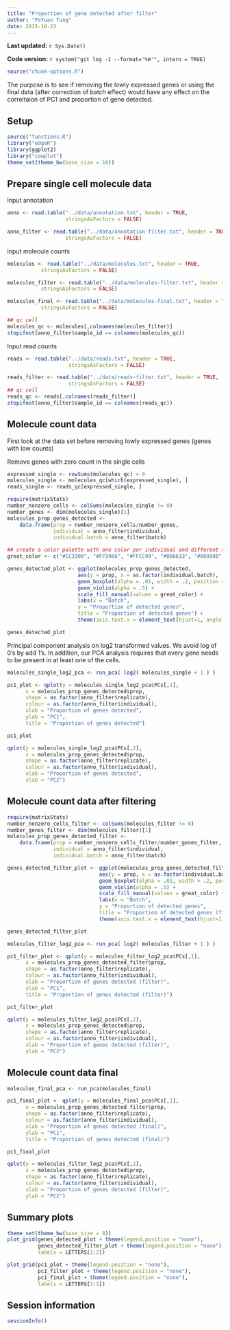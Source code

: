 ```yaml
---
title: "Proportion of gene detected after filter"
author: "PoYuan Tung"
date: 2015-10-23
---
```


**Last updated:** `r Sys.Date()`

**Code version:** `r system("git log -1 --format='%H'", intern = TRUE)`

```r
source("chunk-options.R")
```

The purpose is to see if removing the lowly expressed genes or using the final data (after correction of batch effect) would have any effect on the correltaion of PC1 and proportion of gene detected. 

## Setup
```r
source("functions.R")
library("edgeR")
library(ggplot2)
library("cowplot")
theme_set(theme_bw(base_size = 16))
```

## Prepare single cell molecule data

Input annotation

```r
anno <- read.table("../data/annotation.txt", header = TRUE,
                   stringsAsFactors = FALSE)

anno_filter <- read.table("../data/annotation-filter.txt", header = TRUE,
                   stringsAsFactors = FALSE)
```

Input molecule counts

```r
molecules <- read.table("../data/molecules.txt", header = TRUE,
           stringsAsFactors = FALSE)

molecules_filter <- read.table("../data/molecules-filter.txt", header = TRUE,
           stringsAsFactors = FALSE)

molecules_final <- read.table("../data/molecules-final.txt", header = TRUE,
           stringsAsFactors = FALSE)

## qc cell
molecules_qc <- molecules[,colnames(molecules_filter)]
stopifnot(anno_filter$sample_id == colnames(molecules_qc))
```

Input read counts

```r
reads <- read.table("../data/reads.txt", header = TRUE,
                    stringsAsFactors = FALSE)

reads_filter <- read.table("../data/reads-filter.txt", header = TRUE,
                    stringsAsFactors = FALSE)
## qc cell
reads_qc <- reads[,colnames(reads_filter)]
stopifnot(anno_filter$sample_id == colnames(reads_qc))
```

## Molecule count data

First look at the data set before removing lowly expressed genes (genes with low counts)

Remove genes with zero count in the single cells
```r
expressed_single <- rowSums(molecules_qc) > 0
molecules_single <- molecules_qc[which(expressed_single), ]
reads_single <- reads_qc[expressed_single, ]
```

```r
require(matrixStats)
number_nonzero_cells <- colSums(molecules_single != 0)
number_genes <- dim(molecules_single)[1]
molecules_prop_genes_detected <- 
    data.frame(prop = number_nonzero_cells/number_genes,
               individual = anno_filter$individual,
               individual.batch = anno_filter$batch)

## create a color palette with one color per individual and different shades for repplicates
great_color <- c("#CC3300", "#FF9966", "#FFCC99", "#006633", "#009900", "#99FF99", "#3366FF", "#6699FF", "#66CCFF")

genes_detected_plot <- ggplot(molecules_prop_genes_detected,
                       aes(y = prop, x = as.factor(individual.batch), fill = as.factor(individual.batch))) + 
                       geom_boxplot(alpha = .01, width = .2, position = position_dodge(width = .9)) +
                       geom_violin(alpha = .5) + 
                       scale_fill_manual(values = great_color) +
                       labs(x = "Batch",
                       y = "Proportion of detected genes",
                       title = "Proportion of detected genes") +
                       theme(axis.text.x = element_text(hjust=1, angle = 45))

genes_detected_plot
```

Principal component analysis on log2 transformed values. We avoid log of 0's
by add 1's. In addition, our PCA analysis requires that every gene needs
to be present in at least one of the cells.

```r
molecules_single_log2_pca <- run_pca( log2( molecules_single + 1 ) )

pc1_plot <- qplot(y = molecules_single_log2_pca$PCs[,1],
      x = molecules_prop_genes_detected$prop,
      shape = as.factor(anno_filter$replicate),
      colour = as.factor(anno_filter$individual),
      xlab = "Proportion of genes detected",
      ylab = "PC1",
      title = "Proportion of genes detected") 

pc1_plot

qplot(y = molecules_single_log2_pca$PCs[,2],
      x = molecules_prop_genes_detected$prop,
      shape = as.factor(anno_filter$replicate),
      colour = as.factor(anno_filter$individual),
      xlab = "Proportion of genes detected",
      ylab = "PC2") 
```

## Molecule count data after filtering

```r
require(matrixStats)
number_nonzero_cells_filter <- colSums(molecules_filter != 0)
number_genes_filter <- dim(molecules_filter)[1]
molecules_prop_genes_detected_filter <- 
    data.frame(prop = number_nonzero_cells_filter/number_genes_filter,
               individual = anno_filter$individual,
               individual.batch = anno_filter$batch)

genes_detected_filter_plot <- ggplot(molecules_prop_genes_detected_filter,
                              aes(y = prop, x = as.factor(individual.batch), fill = as.factor(individual.batch))) + 
                              geom_boxplot(alpha = .01, width = .2, position = position_dodge(width = .9)) +
                              geom_violin(alpha = .5) + 
                              scale_fill_manual(values = great_color) +
                              labs(x = "Batch",
                              y = "Proportion of detected genes",
                              title = "Proportion of detected genes (filtered)") +
                              theme(axis.text.x = element_text(hjust=1, angle = 45))

genes_detected_filter_plot
```

```r
molecules_filter_log2_pca <- run_pca( log2( molecules_filter + 1 ) )

pc1_filter_plot <- qplot(y = molecules_filter_log2_pca$PCs[,1],
      x = molecules_prop_genes_detected_filter$prop,
      shape = as.factor(anno_filter$replicate),
      colour = as.factor(anno_filter$individual),
      xlab = "Proportion of genes detected (filter)",
      ylab = "PC1",
      title = "Proportion of genes detected (filter)") 

pc1_filter_plot

qplot(y = molecules_filter_log2_pca$PCs[,2],
      x = molecules_prop_genes_detected$prop,
      shape = as.factor(anno_filter$replicate),
      colour = as.factor(anno_filter$individual),
      xlab = "Proportion of genes detected (filter)",
      ylab = "PC2") 
```

## Molecule count data final

```r
molecules_final_pca <- run_pca(molecules_final)

pc1_final_plot <- qplot(y = molecules_final_pca$PCs[,1],
      x = molecules_prop_genes_detected_filter$prop,
      shape = as.factor(anno_filter$replicate),
      colour = as.factor(anno_filter$individual),
      xlab = "Proportion of genes detected (final)",
      ylab = "PC1",
      title = "Proportion of genes detected (final)") 

pc1_final_plot

qplot(y = molecules_filter_log2_pca$PCs[,2],
      x = molecules_prop_genes_detected$prop,
      shape = as.factor(anno_filter$replicate),
      colour = as.factor(anno_filter$individual),
      xlab = "Proportion of genes detected (filter)",
      ylab = "PC2") 
```

## Summary plots

```r
theme_set(theme_bw(base_size = 8))
plot_grid(genes_detected_plot + theme(legend.position = "none"),
          genes_detected_filter_plot + theme(legend.position = "none"),
          labels = LETTERS[1:2])

plot_grid(pc1_plot + theme(legend.position = "none"),
          pc1_filter_plot + theme(legend.position = "none"),
          pc1_final_plot + theme(legend.position = "none"),
          labels = LETTERS[3:5])

```


## Session information

```r
sessionInfo()
```
